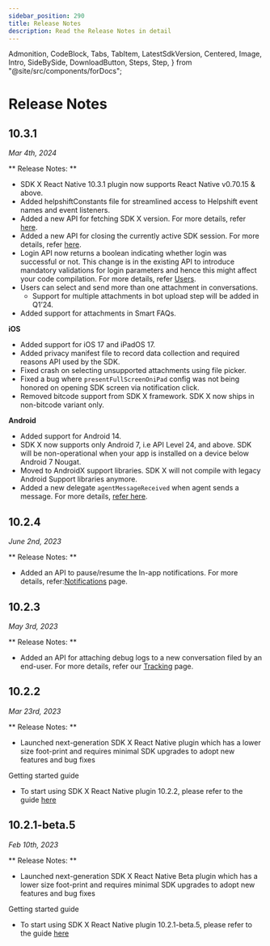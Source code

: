 ```yaml
---
sidebar_position: 290
title: Release Notes
description: Read the Release Notes in detail
---
```


  Admonition,
  CodeBlock,
  Tabs,
  TabItem,
  LatestSdkVersion,
  Centered,
  Image,
  Intro,
  SideBySide,
  DownloadButton,
  Steps,
  Step,
} from "@site/src/components/forDocs";

# Release Notes

## 10.3.1

_Mar 4th, 2024_

** Release Notes: **

- SDK X React Native 10.3.1 plugin now supports React Native v0.70.15 & above.
- Added helpshiftConstants file for streamlined access to Helpshift event names and event listeners.
- Added a new API for fetching SDK X version. For more details, refer [here](/sdkx-react-native/support-tools/#get-sdk-version).
- Added a new API for closing the currently active SDK session. For more details, refer [here](/sdkx-react-native/support-tools/#close-sdk-session).
- Login API now returns a boolean indicating whether login was successful or not. This change is in the existing API to introduce mandatory validations for login parameters and hence this might affect your code compilation. For more details, refer [Users](/sdkx-react-native/users/#logging-in-users).
- Users can select and send more than one attachment in conversations.
  - Support for multiple attachments in bot upload step will be added in Q1’24.
- Added support for attachments in Smart FAQs.

**iOS**

- Added support for iOS 17 and iPadOS 17.
- Added privacy manifest file to record data collection and required reasons API used by the SDK.
- Fixed crash on selecting unsupported attachments using file picker.
- Fixed a bug where `presentFullScreenOniPad` config was not being honored on opening SDK screen via notification click.
- Removed bitcode support from SDK X framework. SDK X now ships in non-bitcode variant only.

**Android**

- Added support for Android 14.
- SDK X now supports only Android 7, i.e API Level 24, and above. SDK will be non-operational when your app is installed on a device below Android 7 Nougat.
- Moved to AndroidX support libraries. SDK X will not compile with legacy Android Support libraries anymore.
- Added a new delegate `agentMessageReceived` when agent sends a message. For more details, [refer here](/sdkx-react-native/delegates/#agent-message-received).

## 10.2.4

_June 2nd, 2023_

** Release Notes: **

- Added an API to pause/resume the In-app notifications. For more details, refer:[Notifications](/sdkx-react-native/notifications-ios/#pause-in-app) page.

## 10.2.3

_May 3rd, 2023_

** Release Notes: **

- Added an API for attaching debug logs to a new conversation filed by an end-user. For more details, refer our [Tracking](/sdkx-react-native/tracking/#debug-logs) page.

## 10.2.2

_Mar 23rd, 2023_

** Release Notes: **

- Launched next-generation SDK X React Native plugin which has a lower size foot-print and requires minimal SDK upgrades to adopt new features and bug fixes

Getting started guide

- To start using SDK X React Native plugin 10.2.2, please refer to the guide [here](/sdkx-react-native/getting-started)

## 10.2.1-beta.5

_Feb 10th, 2023_

** Release Notes: **

- Launched next-generation SDK X React Native Beta plugin which has a lower size foot-print and requires minimal SDK upgrades to adopt new features and bug fixes

Getting started guide

- To start using SDK X React Native plugin 10.2.1-beta.5, please refer to the guide [here](/sdkx-react-native/getting-started)
